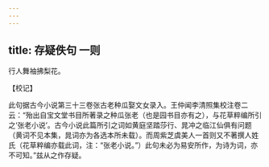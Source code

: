 ```yaml
---
---
---
```

title: 存疑佚句 一则
---







行人舞袖拂梨花。

【校记】

此句据古今小说第三十三卷张古老种瓜娶文女录入。王仲闻李清照集校注卷二云：“殆出自宝文堂书目所著录之种瓜张老（也是园书目亦有之），与花草粹编所引之‘张老小说’。古今小说此篇所引之词如黄庭坚踏莎行、晁冲之临江仙俱有问题（黄词不见本集，晁词亦为各选本所未载）。而周紫芝虞美人一首则又不著撰人姓氏（花草粹编亦载此词，注：“张老小说。”）此句未必为易安所作，为诗为词，亦不可知。”兹从之作存疑。